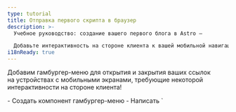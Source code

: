 ```yaml
---
type: tutorial
title: Отправка первого скрипта в браузер
description: >-
  Учебное руководство: создание вашего первого блога в Astro —

  Добавьте интерактивность на стороне клиента к вашей мобильной навигации с помощью Astro script tag
i18nReady: true
---
```



Добавим гамбургер-меню для открытия и закрытия ваших ссылок на устройствах с мобильными экранами, требующие некоторой интерактивности на стороне клиента!

<PreCheck>
  - Создать компонент гамбургер-меню
  - Написать `<script>`, чтобы позволить посетителям вашего сайта открывать и закрывать меню навигации
  - Перенесите свой JavaScript в `.js` файл
</PreCheck>

## Создание компонента «Hamburger»

Создайте компонент `<Hamburger />`, чтобы открывать и закрывать мобильное меню.

1. Создайте файл с именем `Hamburger.astro` в `src/components/`

2. Скопируйте следующий код в ваш компонент. Этот код будет представлять ваше 3-линийное «гамбургер-меню», чтобы открывать и закрывать ваши ссылки навигации на мобильных устройствах. (Новые стили CSS будут добавлены позже в `global.css`.)

    ```astro title="src/components/Hamburger.astro"
    ---
    ---
    <div class="hamburger">
      <span class="line"></span>
      <span class="line"></span>
      <span class="line"></span>
    </div>
    ```

3. Разместите этот новый компонент `<Hamburger />` прямо перед компонентом `<Navigation />` в `Header.astro`.

<details>
<summary>Покажите мне код!</summary>

```astro title="src/components/Header.astro" ins={2,7}
---
import Hamburger from './Hamburger.astro';
import Navigation from './Navigation.astro';
---
<header>
  <nav>
    <Hamburger />
    <Navigation />
  </nav>
</header>
```
</details>

4. Добавьте следующие стили для вашего компонента Hamburger:

  ```css title="src/styles/global.css" ins={2-13, 56-58}
  /* nav styles */
  .hamburger {
    padding-right: 20px;
    cursor: pointer;
  }

  .hamburger .line {
    display: block;
    width: 40px;
    height: 5px;
    margin-bottom: 10px;
    background-color: #ff9776;
  }

  .nav-links {
    width: 100%;
    top: 5rem;
    left: 48px;
    background-color: #ff9776;
    display: none;
    margin: 0;
  }

  .nav-links a {
    display: block;
    text-align: center;
    padding: 10px 0;
    text-decoration: none;
    font-size: 1.2rem;
    font-weight: bold;
    text-transform: uppercase;
  }

  .nav-links a:hover, a:focus {
    background-color: #ff9776;
  }

  .expanded {
    display: unset;
  }

  @media screen and (min-width: 636px) {
    .nav-links {
      margin-left: 5em;
      display: block;
      position: static;
      width: auto;
      background: none;
    }

    .nav-links a {
      display: inline-block;
      padding: 15px 20px;
    }

    .hamburger {
      display: none;
    }
  }
  ```


## Напишите свой первый тег скрипта

Ваш заголовок пока не является **интерактивным**, потому что он не может реагировать на пользовательский ввод, такой как нажатие на меню гамбургеров, чтобы показать или скрыть навигационные ссылки.

Добавление тега `<script>` обеспечивает клиентскую JavaScript, которая «слушает» событие пользователя, а затем реагирует соответствующим образом.

1. Добавьте следующий тег `<script>` в `index.astro`, прямо перед закрывающим тегом `</body>`.

    ```astro title="src/pages/index.astro" ins={2-6}
      <Footer />
      <script>
        document.querySelector('.hamburger').addEventListener('click', () => {
          document.querySelector('.nav-links').classList.toggle('expanded');
        });
      </script>
    </body>
    ```

2. Проверьте предварительный просмотр в браузере снова при разных размерах и убедитесь, что у вас работающее навигационное меню, которое адаптируется к размеру экрана и реагирует на пользовательский ввод на этой странице.

### Импорт `.js` файла

Вместо того, чтобы писать свой JavaScript непосредственно на каждой странице, вы можете переместить содержимое вашего тега `<script>` в отдельный `.js` файл в вашем проекте.


1. Создайте файл `src/scripts/menu.js` (вам придется создать новую папку `/scripts/`) и переместите свой JavaScript в него.

    ```js title="src/scripts/menu.js"
    document.querySelector('.hamburger').addEventListener('click', () => {
      document.querySelector('.nav-links').classList.toggle('expanded');
    });
    ```

2. Замените содержимое тега `<script>` в `index.astro` следующим импортом файла:

    ```astro title="src/pages/index.astro" ins={7} del={3-5}
      <Footer />
      <script>
        document.querySelector('.hamburger').addEventListener('click', () => {
          document.querySelector('.nav-links').classList.toggle('expanded');
        });

        import "../scripts/menu.js";
      </script>
    </body>
    ```

3. Проверьте предварительный просмотр в браузере еще раз в более маленьком размере и убедитесь, что меню гамбургеров по-прежнему открывает и закрывает ваши навигационные ссылки.

4. Добавьте тот же самый `<script>` с импортом на две другие страницы, `about.astro` и `blog.astro`, и убедитесь, что на каждой странице у вас есть адаптивный и интерактивный заголовок.

     ```astro title="src/pages/about.astro & src/pages/blog.astro" ins={2-4}
      <Footer />
      <script>
        import "../scripts/menu.js";
      </script>
    </body>
    ```

:::note[итоги]
Ранее вы использовали некоторый JavaScript для создания частей своего сайта:

- Динамическое определение заголовка и заголовка страницы
- Сопоставление списка навыков на странице «Обо мне»
- Условное отображение элементов HTML

Все эти команды выполняются во время сборки для создания статического HTML для вашего сайта, а затем код «выбрасывается».

**JavaScript в теге `<script>` отправляется в браузер** и может быть запущен на основе действий пользователя, таких как обновление страницы или переключение ввода.
:::



<Box icon="question-mark">

### Проверьте свои знания

1. Когда Astro запускает любой JavaScript, написанный в frontmatter компонента?
    <MultipleChoice>
      <Option>
       Astro никогда не запускает JavaScript
      </Option>
      <Option isCorrect>
        во время сборки
      </Option>
      <Option>
         когда посетитель нажимает кнопку
      </Option>
    </MultipleChoice>

2. Дополнительно, Astro может отправлять JavaScript в браузер, чтобы позволить:
    <MultipleChoice>
      <Option>
        пользователям щелкать по ссылкам страницы
      </Option>
      <Option>
        более быстрое время загрузки
      </Option>
      <Option isCorrect>
        интерактивность на стороне клиента
      </Option>
    </MultipleChoice>

3. JavaScript на стороне клиента будет отправлен в браузер пользователя, когда он будет написан или импортирован:
    <MultipleChoice>
      <Option isCorrect>
        в тегах `<script>`
      </Option>
      <Option>
        между кодовыми заборами файла `.astro`
      </Option>
      <Option>
        в `global.css`
      </Option>
    </MultipleChoice>

</Box>

<Box icon="check-list">

## Чек-лист

<Checklist>
- [ ] Я могу добавить интерактивность на стороне клиента с помощью JavaScript в теге `<script>`.
- [ ] Я могу импортировать файл `.js` в тег `<script>`.
</Checklist>

</Box>

### Ресурсы

[Клиентские скрипты Astro](/ru/guides/client-side-scripts/)
